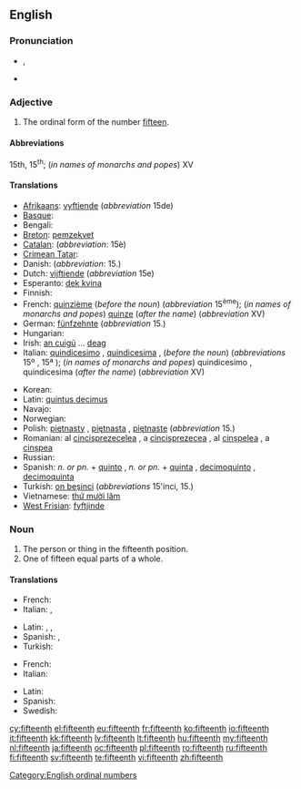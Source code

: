 ==English==
{{ordinalbox|en|14th|15th|16th|fourteenth|sixteenth|card=fifteen}}
===Pronunciation===
* {{IPA|/ˌfɪfˈtiːnθ/}}, {{SAMPA|/%fIf"ti:nT/}}
*: {{rhymes|iːnθ}}
* {{hyphenation|fif|teenth}}

===Adjective===
{{en-adj|-}}

# The ordinal form of the number [[fifteen]].

====Abbreviations====
15th, 15<sup>th</sup>; (''in names of monarchs and popes'') XV

====Translations====
{{trans-top|ordinal form of number fifteen}}
* [[Afrikaans]]: [[vyftiende]] (''abbreviation'' 15de)
* [[Basque]]: {{t|eu|hamabosgarren|xs=Basque}}
* Bengali: {{t|bn|পঞ্চদশ}}
* [[Breton]]: [[pemzekvet]]
* [[Catalan]]: {{t+|ca|quinzè|m}} (''abbreviation'': 15è)
* [[Crimean Tatar]]: {{tø|crh|on beşinci}}
* Danish: {{t|da|femtende}} (''abbreviation'': 15.)
* Dutch: [[vijftiende]] (''abbreviation'' 15e)
* Esperanto: [[dek kvina]]
* Finnish: {{t-|fi|viidestoista}}
* French: [[quinzième]] (''before the noun'') (''abbreviation'' 15<sup>ème</sup>); (''in names of monarchs and popes'') [[quinze]] (''after the name'') (''abbreviation'' XV)
* German: [[fünfzehnte]] (''abbreviation'' 15.)
* Hungarian: {{t+|hu|tizenötödik}}
* Irish: [[an cuigú]] ... [[deag]]
* Italian: [[quindicesimo]] {{m}}, [[quindicesima]] {{f}}, (''before the noun'') (''abbreviations'' 15º {{m}}, 15ª {{f}}); (''in names of monarchs and popes'') quindicesimo {{m}}, quindicesima {{f}} (''after the name'') (''abbreviation'' XV)
{{trans-mid}}
* Korean: {{t+|ko|열다섯째|tr=yeoldaseosjjae|sc=Hang}}
* Latin: [[quintus decimus]]
* Navajo: {{tø|nv|ashdlaʼáadah góneʼ}}
* Norwegian: {{t|no|femtende}}
* Polish: [[piętnasty]] {{m}}, [[piętnasta]] {{f}}, [[piętnaste]] {{n}} (''abbreviation'' 15.)
* Romanian: al [[cincisprezecelea]] {{m}}, a [[cincisprezecea]] {{f}}, al [[cinșpelea]] {{italbrac|m, informal}}, a [[cinșpea]] {{italbrac|f, informal}}
* Russian: {{t|ru|пятнадцатый|tr=p'atnádcatyj}}
* Spanish: ''n. or pn.'' + [[quinto]] {{m}}, ''n. or pn.'' + [[quinta]] {{f}}, [[decimoquinto]] {{m}}, [[decimoquinta]] {{f}}
* Turkish: [[on beşinci]] (''abbreviations'' 15'inci, 15.)
* Vietnamese: [[thứ mười lăm]]
* [[West Frisian]]: [[fyftjinde]]
{{trans-bottom}}

===Noun===
{{en-noun}}

# The person or thing in the fifteenth position.
# One of fifteen equal parts of a whole.

====Translations====
{{trans-top|person or thing in the fifteenth position}}
* French: {{t+|fr|quinzième|m|f}}
* Italian: {{t+|it|quindicesimo|m}}, {{t-|it|quindicesima|f}}
{{trans-mid}}
* Latin: {{t|la|quintus decimus|m}}, {{t|la|quinta decima|f}}, {{t|la|quintum decimum|n}}
* Spanish: {{t|es|decimoquinto|m}}, {{t|es|decimoquinta|f}}
* Turkish: {{t|tr|on beşinci}}
{{trans-bottom}}

{{trans-top|one of fifteen equal parts}}
* French: {{t+|fr|quinzième|m}}
* Italian: {{t+|it|quindicesimo|m}}
{{trans-mid}}
* Latin: {{t|la|quintum decimum|n}}
* Spanish: {{t|es|quinceavo|m}}
* Swedish: {{t+|sv|femtondel}}
{{trans-bottom}}

[[Category:English ordinal numbers]]

[[cy:fifteenth]]
[[el:fifteenth]]
[[eu:fifteenth]]
[[fr:fifteenth]]
[[ko:fifteenth]]
[[io:fifteenth]]
[[it:fifteenth]]
[[kk:fifteenth]]
[[lv:fifteenth]]
[[lt:fifteenth]]
[[hu:fifteenth]]
[[my:fifteenth]]
[[nl:fifteenth]]
[[ja:fifteenth]]
[[oc:fifteenth]]
[[pl:fifteenth]]
[[ro:fifteenth]]
[[ru:fifteenth]]
[[fi:fifteenth]]
[[sv:fifteenth]]
[[te:fifteenth]]
[[vi:fifteenth]]
[[zh:fifteenth]]